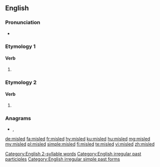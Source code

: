 ==English==

===Pronunciation===
* {{IPA|/ˌmɪsˈlɛd/|lang=en}}
{{rfap|lang=en}}
 [[Category:English 2-syllable words]]

===Etymology 1===

====Verb====
{{head|en|verb form}}

# {{en-past of|mislead}}

===Etymology 2===

====Verb====
{{head|en|verb form}}

# {{en-past of|misle}}

===Anagrams===
* {{l|en|slimed}}, {{l|en|smiled}}

[[Category:English irregular past participles]]
[[Category:English irregular simple past forms]]

[[de:misled]]
[[fa:misled]]
[[fr:misled]]
[[hy:misled]]
[[ku:misled]]
[[hu:misled]]
[[mg:misled]]
[[my:misled]]
[[pl:misled]]
[[simple:misled]]
[[fi:misled]]
[[te:misled]]
[[vi:misled]]
[[zh:misled]]